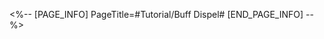 <%-- [PAGE_INFO]
PageTitle=#Tutorial/Buff Dispel#
[END_PAGE_INFO] --%>
{{Tutorial
|sort      = 750801
|title     = Buff Dispel
|subtitle  = 
|type      = 
|about     = 
|image1    = Tutorial Buff Dispel 1.png{{subst:void|<!--$UPLOAD:<<SpriteOutput/TutorialPic/TutorialPage_750801.png>-<Tutorial Buff Dispel 1.png>>}}
|text1     = Certain characters have abilities that can {{Color|h|nobold=1|dispel}} enemies' {{Color|h|nobold=1|buffs}}. This can be very useful when fighting {{Color|h|nobold=1|buffed}} enemies.
}}